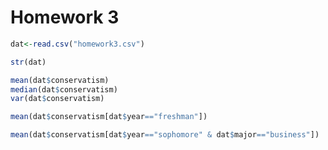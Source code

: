 # Homework 3
<!--
You can use the example3.Rmd or other files to find examples
of the codes you'll need to use to complete this assignment. I strongly
urge you to copy and paste relevant code that you know works from my
examples or instructions and then edit that code so you're working
with the appropriate variables for the homework.
-->

<!--
Set the working directory.
No Rchunk is needed to accomplish this.
-->

<!--
Read in the homework3.csv data. For each of the following steps you
should preface your R commands with some plain English explanation.
-->

```r
dat<-read.csv("homework3.csv")
```

<!--
Check the structure of the data.
-->

```r
str(dat)
```

<!--
Find the mean, median, and standard deviation using the sd() function
for the overall level of conservatism.
-->
```r
mean(dat$conservatism)
median(dat$conservatism)
var(dat$conservatism)
```

<!--
Find the mean level of support for freshmen only.
-->
```r
mean(dat$conservatism[dat$year=="freshman"])
```

<!--
Find the mean level of support for male business students only.
-->
```r
mean(dat$conservatism[dat$year=="sophomore" & dat$major=="business"])
```
